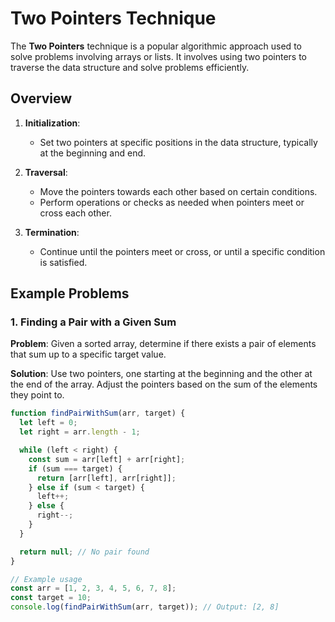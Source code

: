 # Two Pointers Technique

The **Two Pointers** technique is a popular algorithmic approach used to solve problems involving arrays or lists. It involves using two pointers to traverse the data structure and solve problems efficiently.

## Overview

1. **Initialization**:
   - Set two pointers at specific positions in the data structure, typically at the beginning and end.

2. **Traversal**:
   - Move the pointers towards each other based on certain conditions.
   - Perform operations or checks as needed when pointers meet or cross each other.

3. **Termination**:
   - Continue until the pointers meet or cross, or until a specific condition is satisfied.

## Example Problems

### 1. Finding a Pair with a Given Sum

**Problem**: Given a sorted array, determine if there exists a pair of elements that sum up to a specific target value.

**Solution**: Use two pointers, one starting at the beginning and the other at the end of the array. Adjust the pointers based on the sum of the elements they point to.

```javascript
function findPairWithSum(arr, target) {
  let left = 0;
  let right = arr.length - 1;

  while (left < right) {
    const sum = arr[left] + arr[right];
    if (sum === target) {
      return [arr[left], arr[right]];
    } else if (sum < target) {
      left++;
    } else {
      right--;
    }
  }

  return null; // No pair found
}

// Example usage
const arr = [1, 2, 3, 4, 5, 6, 7, 8];
const target = 10;
console.log(findPairWithSum(arr, target)); // Output: [2, 8]
```